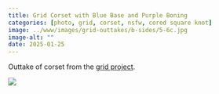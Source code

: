 ```yaml
---
title: Grid Corset with Blue Base and Purple Boning
categories: [photo, grid, corset, nsfw, cored square knot]
image: ../www/images/grid-outtakes/b-sides/5-6c.jpg
image-alt: ""
date: 2025-01-25
---
```


Outtake of corset from the [grid project](/posts/2025-01-27_grid-project.html).

![](../www/images/grid-outtakes/b-sides/5-6c.jpg)

